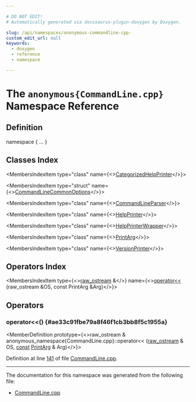 ```yaml
---

# DO NOT EDIT!
# Automatically generated via docusaurus-plugin-doxygen by Doxygen.

slug: /api/namespaces/anonymous-commandline-cpp-
custom_edit_url: null
keywords:
  - doxygen
  - reference
  - namespace

---
```





# The `anonymous{CommandLine.cpp}` Namespace Reference

<DoxygenPage pluginConfig={pluginConfig}>



## Definition

<CodeBlock>namespace &#123; ... &#125;</CodeBlock>

## Classes Index

<MembersIndex>

<MembersIndexItem
  type="class"
  name={<><a href="/docs/api/classes/anonymous-namespace-commandline-cpp-/categorizedhelpprinter">CategorizedHelpPrinter</a></>}>
</MembersIndexItem>

<MembersIndexItem
  type="struct"
  name={<><a href="/docs/api/structs/anonymous-namespace-commandline-cpp-/commandlinecommonoptions">CommandLineCommonOptions</a></>}>
</MembersIndexItem>

<MembersIndexItem
  type="class"
  name={<><a href="/docs/api/classes/anonymous-namespace-commandline-cpp-/commandlineparser">CommandLineParser</a></>}>
</MembersIndexItem>

<MembersIndexItem
  type="class"
  name={<><a href="/docs/api/classes/anonymous-namespace-commandline-cpp-/helpprinter">HelpPrinter</a></>}>
</MembersIndexItem>

<MembersIndexItem
  type="class"
  name={<><a href="/docs/api/classes/anonymous-namespace-commandline-cpp-/helpprinterwrapper">HelpPrinterWrapper</a></>}>
</MembersIndexItem>

<MembersIndexItem
  type="class"
  name={<><a href="/docs/api/classes/anonymous-namespace-commandline-cpp-/printarg">PrintArg</a></>}>
</MembersIndexItem>

<MembersIndexItem
  type="class"
  name={<><a href="/docs/api/classes/anonymous-namespace-commandline-cpp-/versionprinter">VersionPrinter</a></>}>
</MembersIndexItem>

</MembersIndex>

## Operators Index

<MembersIndex>

<MembersIndexItem
  type={<><a href="/docs/api/classes/llvm/raw-ostream">raw&#95;ostream</a> &amp;</>}
  name={<><a href="#ae33c91fbe79a8f46f1cb3bb8f5c1955a">operator&lt;&lt;</a> (raw&#95;ostream &amp;OS, const PrintArg &amp;Arg)</>}>
</MembersIndexItem>

</MembersIndex>


<SectionDefinition>

## Operators

### operator&lt;&lt;() {#ae33c91fbe79a8f46f1cb3bb8f5c1955a}

<MemberDefinition
  prototype={<>raw&#95;ostream &amp; anonymous&#95;namespace&#123;CommandLine.cpp&#125;::operator&lt;&lt; (<a href="/docs/api/classes/llvm/raw-ostream">raw&#95;ostream</a> &amp; OS, <a href="/docs/api/files/lib/lib/target/lib/target/aarch64/aarch64promoteconstant-cpp/#a90f8350fecae261c25be85d38b451bff">const</a> <a href="/docs/api/classes/anonymous-namespace-commandline-cpp-/printarg">PrintArg</a> &amp; Arg)</>}>

Definition at line <a href="/docs/api/files/lib/lib/support/commandline-cpp/#l00141">141</a> of file <a href="/docs/api/files/lib/lib/support/commandline-cpp">CommandLine.cpp</a>.
</MemberDefinition>

</SectionDefinition>

<hr/>

The documentation for this namespace was generated from the following file:

<ul>
<li><a href="/docs/api/files/lib/lib/support/commandline-cpp">CommandLine.cpp</a></li>
</ul>

</DoxygenPage>
